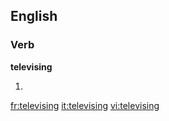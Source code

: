 
==English==

===Verb===
'''televising'''

# {{present participle of|[[televise]]}}

[[fr:televising]]
[[it:televising]]
[[vi:televising]]